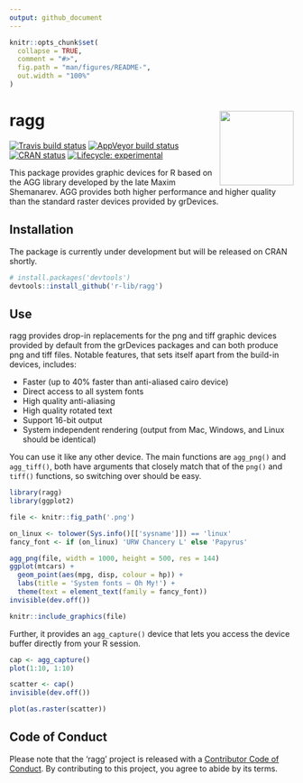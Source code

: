 ```yaml
---
output: github_document
---
```


<!-- README.md is generated from README.Rmd. Please edit that file -->

```r
knitr::opts_chunk$set(
  collapse = TRUE,
  comment = "#>",
  fig.path = "man/figures/README-",
  out.width = "100%"
)
```
# ragg <a href='https://ragg.r-lib.org'><img src='man/figures/logo.png' align="right" height="131.5" /></a>

<!-- badges: start -->
[![Travis build status](https://travis-ci.org/r-lib/ragg.svg?branch=master)](https://travis-ci.org/r-lib/ragg)
[![AppVeyor build status](https://ci.appveyor.com/api/projects/status/github/r-lib/ragg?branch=master&svg=true)](https://ci.appveyor.com/project/r-lib/ragg)
[![CRAN status](https://www.r-pkg.org/badges/version/ragg)](https://cran.r-project.org/package=ragg)
[![Lifecycle: experimental](https://img.shields.io/badge/lifecycle-experimental-orange.svg)](https://www.tidyverse.org/lifecycle/#experimental)
<!-- badges: end -->

This package provides graphic devices for R based on the AGG library developed
by the late Maxim Shemanarev. AGG provides both higher performance and higher
quality than the standard raster devices provided by grDevices.

## Installation
The package is currently under development but will be released on CRAN shortly.

```r
# install.packages('devtools')
devtools::install_github('r-lib/ragg')
```

## Use
ragg provides drop-in replacements for the png and tiff graphic devices
provided by default from the grDevices packages and can both produce png and 
tiff files. Notable features, that sets itself apart from the build-in
devices, includes:

- Faster (up to 40% faster than anti-aliased cairo device)
- Direct access to all system fonts
- High quality anti-aliasing
- High quality rotated text
- Support 16-bit output
- System independent rendering (output from Mac, Windows, and Linux should be
  identical)

You can use it like any other device. The main functions are `agg_png()` and
`agg_tiff()`, both have arguments that closely match that of the `png()` and 
`tiff()` functions, so switching over should be easy.

```r
library(ragg)
library(ggplot2)

file <- knitr::fig_path('.png')

on_linux <- tolower(Sys.info()[['sysname']]) == 'linux'
fancy_font <- if (on_linux) 'URW Chancery L' else 'Papyrus'

agg_png(file, width = 1000, height = 500, res = 144)
ggplot(mtcars) + 
  geom_point(aes(mpg, disp, colour = hp)) + 
  labs(title = 'System fonts — Oh My!') + 
  theme(text = element_text(family = fancy_font))
invisible(dev.off())

knitr::include_graphics(file)
```

Further, it provides an `agg_capture()` device that lets you access the device
buffer directly from your R session.

```r
cap <- agg_capture()
plot(1:10, 1:10)

scatter <- cap()
invisible(dev.off())

plot(as.raster(scatter))
```

## Code of Conduct
Please note that the 'ragg' project is released with a
[Contributor Code of Conduct](https://ragg.r-lib.org/CODE_OF_CONDUCT.html).
By contributing to this project, you agree to abide by its terms.
